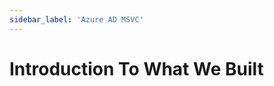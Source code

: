 ```yaml
---
sidebar_label: 'Azure AD MSVC'
---
```


# Introduction To What We Built


<EmbeddedBoard
  serviceUrl="https://board.slawomirstec.com"
  importUrl="https://notes.slawomirstec.com/diagrams/azure-chapter1.json"
/>

